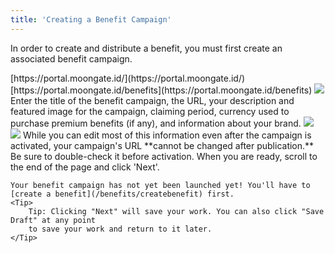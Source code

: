 ```yaml
---
title: 'Creating a Benefit Campaign'
---
```


In order to create and distribute a benefit, you must first create an associated benefit campaign.

<Steps>
  <Step title="Sign into the Moongate Merchant Portal">
    [https://portal.moongate.id/](https://portal.moongate.id/)
  </Step>
  <Step title="Navigate to the 'Benefit' tab and click 'Create'">
    [https://portal.moongate.id/benefits](https://portal.moongate.id/benefits)
    <img src="/images/benefits/createbenefitprgrm/create button location.png"/>
  </Step>
  <Step title="Add basic benefit campaign information">
    Enter the title of the benefit campaign, the URL, your description and featured image for the campaign, claiming period, currency used to purchase premium benefits (if any), and information about your brand.
    <img src="/images/benefits/createbenefitprgrm/basic campaign info.gif"/>
    <Frame caption="Where customers will see the featured image">
        <img src="/images/benefits/createbenefitprgrm/featured image location.avif"/>
    </Frame>
    <Warning>
        While you can edit most of this information even after the campaign is activated,
        your campaign's URL **cannot be changed after publication.** Be sure to double-check it
        before activation.
    </Warning>
    When you are ready, scroll to the end of the page and click 'Next'.
    
    Your benefit campaign has not yet been launched yet! You'll have to [create a benefit](/benefits/createbenefit) first.
    <Tip>
        Tip: Clicking "Next" will save your work. You can also click "Save Draft" at any point
        to save your work and return to it later.  
    </Tip>
  </Step>
        
</Steps>